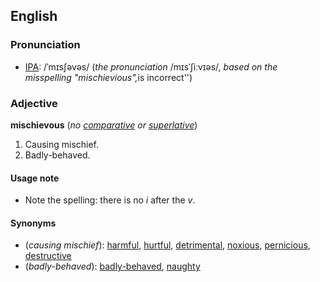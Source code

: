 ==English==
===Pronunciation===
*[[IPA]]: /ˈmɪsʃəvəs/ (''the pronunciation'' /mɪsˈʃiːvɪəs/, ''based on the misspelling "mischievious", ''is incorrect'')

===Adjective===
'''mischievous''' (''no [[comparative]] or [[superlative]]'')

#Causing mischief.
#Badly-behaved.

====Usage note====
*Note the spelling: there is no ''i'' after the ''v''.

====Synonyms====
*(''causing mischief''): [[harmful]], [[hurtful]], [[detrimental]], [[noxious]], [[pernicious]], [[destructive]]
*(''badly-behaved''): [[badly-behaved]], [[naughty]]